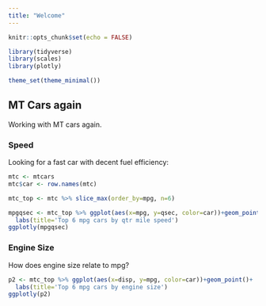 ```yaml
---
title: "Welcome"
---
```


```r
knitr::opts_chunk$set(echo = FALSE)

library(tidyverse)
library(scales)
library(plotly)

theme_set(theme_minimal())
```

## MT Cars again {.tabset}

Working with MT cars again.

### Speed

Looking for a fast car with decent fuel efficiency:

```r
mtc <- mtcars
mtc$car <- row.names(mtc)

mtc_top <- mtc %>% slice_max(order_by=mpg, n=6)

mpgqsec <- mtc_top %>% ggplot(aes(x=mpg, y=qsec, color=car))+geom_point()+
  labs(title='Top 6 mpg cars by qtr mile speed')
ggplotly(mpgqsec)
```

### Engine Size

How does engine size relate to mpg?

```r
p2 <- mtc_top %>% ggplot(aes(x=disp, y=mpg, color=car))+geom_point()+
  labs(title='Top 6 mpg cars by engine size')
ggplotly(p2)
```

